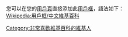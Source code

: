 {{top icon
|image=New-Bouncywikilogo.gif|45px
|size=30px
|alt=喜歡維基百科的維基人
|title=喜歡維基百科的維基人
|link=Category:用戶框/中文維基百科
}}{{userbox
| border-c      = #bbb
| border-s      = 1
| id            = [[File:New-Bouncywikilogo.gif|45px]]
| id-s          = 20
| id-c          = white
| info          = 爹亲娘亲不如'''[[吉米·威尔士|老大哥]]'''亲，天大地大不如'''[[维基]]'''的恩情大。
| info-c        = 
| info-s        = 9
| usercategory  = 非常喜歡維基百科的維基人
}}<noinclude>
{{Clear}}
您可以在您的[[維基百科:用戶頁|用戶頁]]直接添加此[[維基百科:用戶框|用戶框]]，語法如下：<br />{{tlx|User 热爱维基-4}}
{{Clear}}[[Wikipedia:用戶框/中文維基百科]]

[[Category:非常喜歡維基百科的維基人]]
</noinclude>